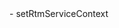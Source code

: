 <PlatformWrapper platform="windows">
-   <Link to="{{Global.SIG_SDK_API_WIN_CPP}}/group__get_rtm_sdk_version.html#ga55ed2d637b72bf2940872b8736a00bd3">setRtmServiceContext</Link>
</PlatformWrapper>
